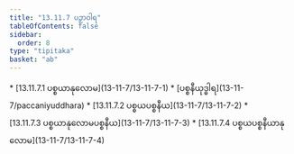 ```yaml
---
title: "13.11.7 ပဉှာဝါရ"
tableOfContents: false
sidebar:
  order: 8
type: "tipitaka"
basket: "ab"
---
```



<DynamicBreadcrumb />



<TableOfContents>
* [13.11.7.1 ပစ္စယာနုလောမ](13-11-7/13-11-7-1)
* [ပစ္စနီယုဒ္ဓါရ](13-11-7/paccaniyuddhara)
* [13.11.7.2 ပစ္စယပစ္စနီယ](13-11-7/13-11-7-2)
* [13.11.7.3 ပစ္စယာနုလောမပစ္စနီယ](13-11-7/13-11-7-3)
* [13.11.7.4 ပစ္စယပစ္စနီယာနုလောမ](13-11-7/13-11-7-4)
</TableOfContents>